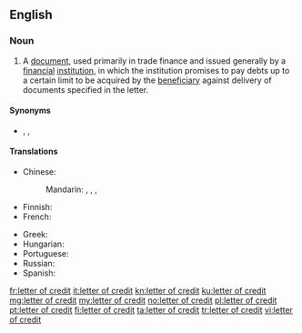 ==English==

===Noun===
{{wikipedia}}
{{en-noun|head=[[letter]] [[of]] [[credit]]|letters of credit}}

# {{lb|en|finance|banking}} A [[document]], used primarily in trade finance and issued generally by a [[financial]] [[institution]], in which the institution promises to pay debts up to a certain limit to be acquired by the [[beneficiary]] against delivery of documents specified in the letter.

====Synonyms====
* {{sense|trade finance document}} {{l|en|documentary credit}}, {{l|en|LC}}, {{l|en|L/C}}

====Translations====
{{trans-top|trade finance document}}
* Chinese:
*: Mandarin: {{t+|cmn|信用證|sc=Hani}}, {{t+|cmn|信用证|tr=xìnyòngzhèng|sc=Hani}}, {{t+|cmn|信用狀|sc=Hani}}, {{t+|cmn|信用状|tr=xìnyòngzhuàng|sc=Hani}}
* Finnish: {{t+|fi|remburssi}}
* French: {{t+|fr|lettre de crédit|f}}
{{trans-mid}}
* Greek: {{t|el|τραπεζική πίστωση|f}}
* Hungarian: {{t|hu|hitellevél}}
* Portuguese: {{t+|pt|carta de crédito}}
* Russian: {{t-needed|ru}}
* Spanish: {{t-needed|es}}
{{trans-bottom}}

[[fr:letter of credit]]
[[it:letter of credit]]
[[kn:letter of credit]]
[[ku:letter of credit]]
[[mg:letter of credit]]
[[my:letter of credit]]
[[no:letter of credit]]
[[pl:letter of credit]]
[[pt:letter of credit]]
[[fi:letter of credit]]
[[ta:letter of credit]]
[[tr:letter of credit]]
[[vi:letter of credit]]